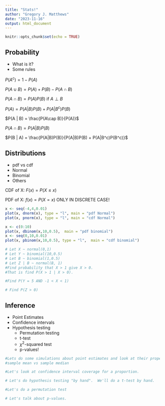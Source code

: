 ```yaml
---
title: "Stats!"
author: "Gregory J. Matthews"
date: "2023-11-16"
output: html_document
---
```


```r
knitr::opts_chunk$set(echo = TRUE)
```
## Probability 
  - What is it?  
  - Some rules
  
$P(A^c) = 1 - P(A)$

$P(A \cup B) = P(A) + P(B) - P(A \cap B)$

$P(A \cap B) = P(A) P(B)$ if $A \perp B$

$P(A) = P(A|B)P(B) + P(A|B^c)P(B)$ 

$P(A | B) = \frac{P(A\cap B)}{P(A)}$ 

$P(A\cap B) = P(A|B)P(B)$

$P(B | A) = \frac{P(A|B)P(B)}{P(A|B)P(B) + P(A|B^c)P(B^c)}$ 

## Distributions
  - pdf vs cdf
  - Normal
  - Binomial
  - Others

CDF of X: $F(x) = P(X \le x)$

PDF of X: $f(x) = P(X = x)$ ONLY IN DISCRETE CASE!

```r
x <- seq(-4,4,0.01)
plot(x, dnorm(x), type = "l", main = "pdf Normal")
plot(x, pnorm(x), type = "l", main = "cdf Normal")
```
```r
x <- c(0:10)
plot(x, dbinom(x,10,0.5),  main = "pdf binomial")
x <- seq(0,10,0.01)
plot(x, pbinom(x,10,0.5), type = "l",  main = "cdf binomial")
```
```r
# Let X ~ normal(0,1)
# Let Y ~ binomial(10,0.5)
# Let B ~ binomial(1,0.5)
# Let Z | B ~ normal(B, 1)
#Find probability that X > 1 give X > 0.  
#That is find P(X > 1 | X > 0). 

#Find P(Y = 5 AND -1 < X < 1)

# Find P(Z > 0)

```


## Inference
  - Point Estimates
  - Confidence intervals
  - Hypothesis testing
    - Permutation testing
    - t-test
    - $\chi^2$-squared test
    - p-values!
    
```r
#Lets do some simulations about point estimates and look at their properties 
#sample mean vs sample median

#Let's look at confidence interval coverage for a proportion. 

# Let's do hypothesis testing "by hand".  We'll do a t-test by hand.

#Let's do a permutation test

# Let's talk about p-values.  



```
   



